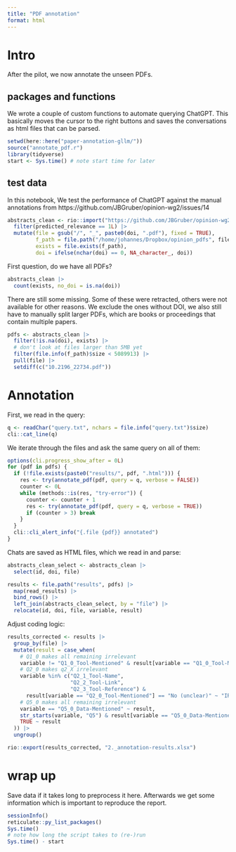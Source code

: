 ```yaml
---
title: "PDF annotation"
format: html
---
```


# Intro

After the pilot, we now annotate the unseen PDFs.

## packages and functions

We wrote a couple of custom functions to automate querying ChatGPT. 
This basically moves the cursor to the right buttons and saves the conversations as html files that can be parsed.

```r
setwd(here::here("paper-annotation-gllm/"))
source("annotate_pdf.r")
library(tidyverse)
start <- Sys.time() # note start time for later
```

## test data

In this notebook, We test the performance of ChatGPT against the manual annotations from https://github.com/JBGruber/opinion-wg2/issues/14

```r
abstracts_clean <- rio::import("https://github.com/JBGruber/opinion-wg2/raw/main/relevance-prediction/Opinion%20Papers%20Abstracts%20-%20data_abstracts_clean_withpredictedrelevance.csv") |> 
  filter(predicted_relevance == 1L) |> 
  mutate(file = gsub("/", "_", paste0(doi, ".pdf"), fixed = TRUE),
         f_path = file.path("/home/johannes/Dropbox/opinion_pdfs", file),
         exists = file.exists(f_path),
         doi = ifelse(nchar(doi) == 0, NA_character_, doi))
```

First question, do we have all PDFs?

```r
abstracts_clean |> 
  count(exists, no_doi = is.na(doi))
```

There are still some missing. 
Some of these were retracted, others were not available for other reasons.
We exclude the ones without DOI, we also still have to manually split larger PDFs, which are books or proceedings that contain multiple papers.

```r
pdfs <- abstracts_clean |> 
  filter(!is.na(doi), exists) |> 
  # don't look at files larger than 5MB yet
  filter(file.info(f_path)$size < 5089913) |> 
  pull(file) |> 
  setdiff(c("10.2196_22734.pdf"))
```


# Annotation

First, we read in the query:

```r
q <- readChar("query.txt", nchars = file.info("query.txt")$size)
cli::cat_line(q)
```

We iterate through the files and ask the same query on all of them:

```r
options(cli.progress_show_after = 0L)
for (pdf in pdfs) {
  if (!file.exists(paste0("results/", pdf, ".html"))) {
    res <- try(annotate_pdf(pdf, query = q, verbose = FALSE))
    counter <- 0L
    while (methods::is(res, "try-error")) {
      counter <- counter + 1
      res <- try(annotate_pdf(pdf, query = q, verbose = TRUE))
      if (counter > 3) break
    }
  }
  cli::cli_alert_info("{.file {pdf}} annotated")
}
```

Chats are saved as HTML files, which we read in and parse:

```r
abstracts_clean_select <- abstracts_clean |> 
  select(id, doi, file)

results <- file.path("results", pdfs) |> 
  map(read_results) |> 
  bind_rows() |> 
  left_join(abstracts_clean_select, by = "file") |> 
  relocate(id, doi, file, variable, result)
```

Adjust coding logic:

```r
results_corrected <- results |> 
  group_by(file) |> 
  mutate(result = case_when(
    # Q1_0 makes all remaining irrelevant
    variable != "Q1_0_Tool-Mentioned" & result[variable == "Q1_0_Tool-Mentioned"] == "No (unclear)" ~ "IRRELEVANT",
    # Q2_0 makes q2_X irrelevant
    variable %in% c("Q2_1_Tool-Name",
                    "Q2_2_Tool-Link",
                    "Q2_3_Tool-Reference") & 
      result[variable == "Q2_0_Tool-Mentioned"] == "No (unclear)" ~ "IRRELEVANT",
    # Q5_0 makes all remaining irrelevant
    variable == "Q5_0_Data-Mentioned" ~ result,
    str_starts(variable, "Q5") & result[variable == "Q5_0_Data-Mentioned"] == "No (unclear)" ~ "IRRELEVANT",
    TRUE ~ result
  )) |> 
  ungroup()
```

```r
rio::export(results_corrected, "2._annotation-results.xlsx")
```

# wrap up

Save data if it takes long to preprocess it here. 
Afterwards we get some information which is important to reproduce the report.

```r
sessionInfo()
reticulate::py_list_packages()
Sys.time()
# note how long the script takes to (re-)run
Sys.time() - start
```

